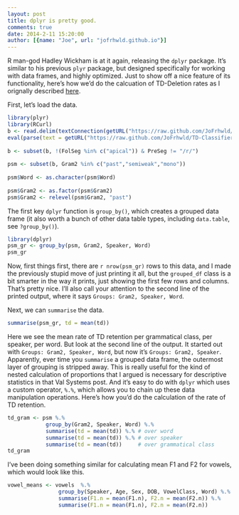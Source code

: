 ```yaml
---
layout: post
title: dplyr is pretty good.
comments: true
date: 2014-2-11 15:20:00 
author: [{name: "Joe", url: "jofrhwld.github.io"}]
---
```


R man-god Hadley Wickham is at it again, releasing the ```dplyr``` package.
It's similar to his previous ```plyr``` package, but designed specifically for working with data frames, and highly optimized.
Just to show off a nice feature of its functionality, here's how we'd do the calcuation of TD-Deletion rates as I orignally described [here](http://val-systems.blogspot.co.uk/2012/05/on-calculating-exponents.html).

First, let's load the data.

```r
library(plyr)
library(RCurl)
b <- read.delim(textConnection(getURL("https://raw.github.com/JoFrhwld/TD-Classifier/master/Data/new_buckeye.txt")))
eval(parse(text = getURL("https://raw.github.com/JoFrhwld/TD-Classifier/master/R/buckCoder.R")))
 
b <- subset(b, !(FolSeg %in% c("apical")) & PreSeg != "/r/")
 
psm <- subset(b, Gram2 %in% c("past","semiweak","mono"))
 
psm$Word <- as.character(psm$Word)
 
psm$Gram2 <- as.factor(psm$Gram2)
psm$Gram2 <- relevel(psm$Gram2, "past")
```


The first key ```dplyr``` function is ```group_by()```, which creates a grouped data frame (it also worth a bunch of other data table types, including ```data.table```, see ```?group_by()```).
```r
library(dplyr)
psm_gr <- group_by(psm, Gram2, Speaker, Word)
psm_gr
```

Now, first things first, there are ```r nrow(psm_gr)``` rows to this data, and I made the previously stupid move of just printing it all, but the ```grouped_df``` class is a bit smarter in the way it prints, just showing the first few rows and columns. That's pretty nice.
I'll also call your attention to the second line of the printed output, where it says ```Groups: Gram2, Speaker, Word```.

Next, we can ```summarise``` the data.

```r
summarise(psm_gr, td = mean(td))
```

Here we see the mean rate of TD retention per grammatical class, per speaker, per word. 
But look at the second line of the output.
It started out with ```Groups: Gram2, Speaker, Word```, but now it's ```Groups: Gram2, Speaker```.
Apparently, ever time you ```summarise``` a grouped data frame, the outermost layer of grouping is stripped away.
This is really useful for the kind of nested calculation of proportions that I argued is necessary for descriptive statistics in that Val Systems post.
And it's easy to do with ```dplyr``` which uses a custom operator, ```%.%```, which allows you to chain up these data manipulation operations.
Here's how you'd do the calculation of the rate of TD retention.


```r
td_gram <- psm %.% 
            group_by(Gram2, Speaker, Word) %.% 
            summarise(td = mean(td)) %.% # over word
            summarise(td = mean(td)) %.% # over speaker
            summarise(td = mean(td))     # over grammatical class
td_gram
```

I've been doing something similar for calculating mean F1 and F2 for vowels, which would look like this.

```r
vowel_means <- vowels  %.%
                group_by(Speaker, Age, Sex, DOB, VowelClass, Word) %.%
                summarise(F1.n = mean(F1.n), F2.n = mean(F2.n)) %.%  
                summarise(F1.n = mean(F1.n), F2.n = mean(F2.n))
```